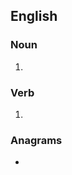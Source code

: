{{also|pigeonholes|pigeon holes}}
==English==

===Noun===
{{head|en|noun form}}

# {{plural of|pigeon-hole|lang=en}}

===Verb===
{{head|en|verb form}}

# {{en-third-person singular of|pigeon-hole}}

===Anagrams===
* {{anagrams|en|a=eeghilnoops|phenologies}}